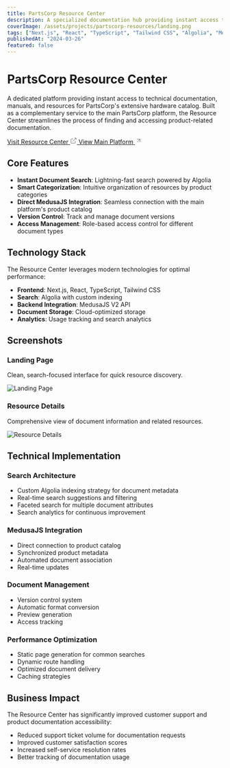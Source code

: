 ```yaml
---
title: PartsCorp Resource Center
description: A specialized documentation hub providing instant access to product manuals, technical documents, and resources for PartsCorp's hardware catalog.
coverImage: /assets/projects/partscorp-resources/landing.png
tags: ["Next.js", "React", "TypeScript", "Tailwind CSS", "Algolia", "MedusaJS V2", "Documentation"]
publishedAt: "2024-03-26"
featured: false
---
```


# PartsCorp Resource Center

A dedicated platform providing instant access to technical documentation, manuals, and resources for PartsCorp's extensive hardware catalog. Built as a complementary service to the main PartsCorp platform, the Resource Center streamlines the process of finding and accessing product-related documentation.

<div className="flex flex-col sm:flex-row items-start sm:items-center gap-2 sm:gap-4 my-6">
  <a href="https://resources.partscorp.co.za" className="inline-flex items-center gap-2 px-4 py-2 bg-primary text-primary-foreground hover:bg-primary/90 rounded-md transition-colors">
    <span>Visit Resource Center</span>
    <svg xmlns="http://www.w3.org/2000/svg" width="16" height="16" viewBox="0 0 24 24" fill="none" stroke="currentColor" strokeWidth="2" strokeLinecap="round" strokeLinejoin="round"><path d="M18 13v6a2 2 0 0 1-2 2H5a2 2 0 0 1-2-2V8a2 2 0 0 1 2-2h6"></path><polyline points="15 3 21 3 21 9"></polyline><line x1="10" y1="14" x2="21" y2="3"></line></svg>
  </a>
  <a href="/projects/partscorp-v2" className="inline-flex items-center gap-2 px-4 py-2 bg-primary/10 hover:bg-primary/20 text-primary rounded-md transition-colors">
    <span>View Main Platform</span>
    <svg xmlns="http://www.w3.org/2000/svg" width="16" height="16" viewBox="0 0 24 24" fill="none" stroke="currentColor" strokeWidth="2" strokeLinecap="round" strokeLinejoin="round"><line x1="7" y1="17" x2="17" y2="7"></line><polyline points="7 7 17 7 17 17"></polyline></svg>
  </a>
</div>

## Core Features

- **Instant Document Search**: Lightning-fast search powered by Algolia
- **Smart Categorization**: Intuitive organization of resources by product categories
- **Direct MedusaJS Integration**: Seamless connection with the main platform's product catalog
- **Version Control**: Track and manage document versions
- **Access Management**: Role-based access control for different document types

## Technology Stack

The Resource Center leverages modern technologies for optimal performance:

- **Frontend**: Next.js, React, TypeScript, Tailwind CSS
- **Search**: Algolia with custom indexing
- **Backend Integration**: MedusaJS V2 API
- **Document Storage**: Cloud-optimized storage
- **Analytics**: Usage tracking and search analytics

## Screenshots

### Landing Page
Clean, search-focused interface for quick resource discovery.

![Landing Page](/assets/projects/partscorp-resources/landing.png)

### Resource Details
Comprehensive view of document information and related resources.

![Resource Details](/assets/projects/partscorp-resources/resource-details.png)

## Technical Implementation

### Search Architecture
- Custom Algolia indexing strategy for document metadata
- Real-time search suggestions and filtering
- Faceted search for multiple document attributes
- Search analytics for continuous improvement

### MedusaJS Integration
- Direct connection to product catalog
- Synchronized product metadata
- Automated document association
- Real-time updates

### Document Management
- Version control system
- Automatic format conversion
- Preview generation
- Access tracking

### Performance Optimization
- Static page generation for common searches
- Dynamic route handling
- Optimized document delivery
- Caching strategies

## Business Impact

The Resource Center has significantly improved customer support and product documentation accessibility:

- Reduced support ticket volume for documentation requests
- Improved customer satisfaction scores
- Increased self-service resolution rates
- Better tracking of documentation usage
